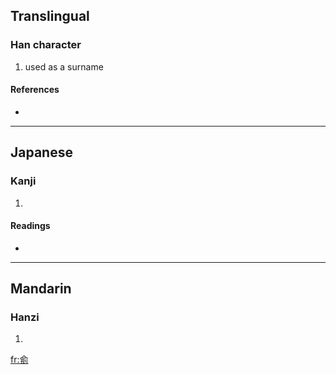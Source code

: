 ==Translingual==

===Han character===
{{Han char|rn=9|rad=人|as=07|sn=9|four=|canj=人一弓弓 (OMNN), X人一弓弓 (XOMNN)}}

# used as a surname

====References====
* {{Han ref|kx=0103.180|dkj=00645|hdz=10155.060|uh=4FB4|ud=20404}}

----

==Japanese==

===Kanji===
{{ja-kanji|grade=|rs=人07}}

# {{defn|Japanese}}

====Readings====
* {{ja-readings|on=[[ちゅう]] (chū)|kun=}}

----

==Mandarin==

===Hanzi===
{{cmn-hanzi|pin=[[chǒu]] ([[chou3]]), [[pián]] ([[pian2]])|wg=ch'ou<sup>3</sup>, p'ien<sup>2</sup>}}

# {{defn|Mandarin}}

[[fr:侴]]